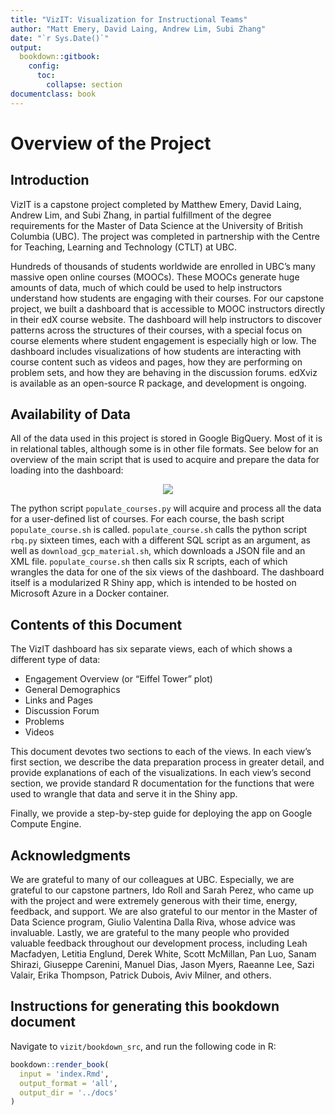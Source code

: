 ```yaml
--- 
title: "VizIT: Visualization for Instructional Teams"
author: "Matt Emery, David Laing, Andrew Lim, Subi Zhang"
date: "`r Sys.Date()`"
output:
  bookdown::gitbook:
    config:
      toc:
        collapse: section
documentclass: book
---
```


# Overview of the Project

## Introduction

VizIT is a capstone project completed by Matthew Emery, David Laing, Andrew Lim, and Subi Zhang, in partial fulfillment of the degree requirements for the Master of Data Science at the University of British Columbia (UBC). The project was completed in partnership with the Centre for Teaching, Learning and Technology (CTLT) at UBC.

Hundreds of thousands of students worldwide are enrolled in UBC's many massive open online courses (MOOCs). These MOOCs generate huge amounts of data, much of which could be used to help instructors understand how students are engaging with their courses. For our capstone project, we built a dashboard that is accessible to MOOC instructors directly in their edX course website. The dashboard will help instructors to discover patterns across the structures of their courses, with a special focus on course elements where student engagement is especially high or low. The dashboard includes visualizations of how students are interacting with course content such as videos and pages, how they are performing on problem sets, and how they are behaving in the discussion forums. edXviz is available as an open-source R package, and development is ongoing.

## Availability of Data

All of the data used in this project is stored in Google BigQuery. Most of it is in relational tables, although some is in other file formats. See below for an overview of the main script that is used to acquire and prepare the data for loading into the dashboard:

<center>![](img/diagrams/populate_course.png)</center>

The python script `populate_courses.py` will acquire and process all the data for a user-defined list of courses. For each course, the bash script `populate_course.sh` is called. `populate_course.sh` calls the python script `rbq.py` sixteen times, each with a different SQL script as an argument, as well as `download_gcp_material.sh`, which downloads a JSON file and an XML file. `populate_course.sh` then calls six R scripts, each of which wrangles the data for one of the six views of the dashboard. The dashboard itself is a modularized R Shiny app, which is intended to be hosted on Microsoft Azure in a Docker container.

## Contents of this Document

The VizIT dashboard has six separate views, each of which shows a different type of data:

* Engagement Overview (or "Eiffel Tower" plot)
* General Demographics
* Links and Pages
* Discussion Forum
* Problems
* Videos

This document devotes two sections to each of the views. In each view's first section, we describe the data preparation process in greater detail, and provide explanations of each of the visualizations. In each view's second section, we provide standard R documentation for the functions that were used to wrangle that data and serve it in the Shiny app.

Finally, we provide a step-by-step guide for deploying the app on Google Compute Engine.

## Acknowledgments

We are grateful to many of our colleagues at UBC. Especially, we are grateful to our capstone partners, Ido Roll and Sarah Perez, who came up with the project and were extremely generous with their time, energy, feedback, and support. We are also grateful to our mentor in the Master of Data Science program, Giulio Valentina Dalla Riva, whose advice was invaluable. Lastly, we are grateful to the many people who provided valuable feedback throughout our development process, including Leah Macfadyen, Letitia Englund, Derek White, Scott McMillan, Pan Luo, Sanam Shirazi, Giuseppe Carenini, Manuel Dias, Jason Myers, Raeanne Lee, Sazi Valair, Erika Thompson, Patrick Dubois, Aviv Milner, and others.

## Instructions for generating this bookdown document

Navigate to `vizit/bookdown_src`, and run the following code in R:

```r
bookdown::render_book(
  input = 'index.Rmd', 
  output_format = 'all',
  output_dir = '../docs'
)
```
